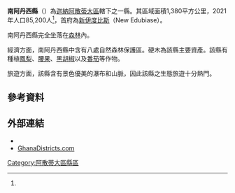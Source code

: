 {{Infobox settlement
|name= 南阿丹西縣
|settlement_type = [[縣區_(迦納)|縣區]]
|native_name = Adansi South District
|nickname = 
|image_skyline =
|image_size = 
|image_caption =
|image_flag = 
|image_seal =
|image_map = Districts of the Ashanti Region (2012).svg
|map_caption = 阿散蒂大區縣區
|pushpin_map=Ghana
|pushpin_map_caption = 南阿丹西縣在迦納的位置
|subdivision_type = 國家
|subdivision_name = 迦納
|subdivision_type1= [[加纳行政区划|大區]]
|subdivision_name1=[[阿散蒂大區|阿散蒂大區]]
|subdivision_type2 = 首府
|subdivision_name2 =[[新伊度比斯|新伊度比斯]]
|leader_title = 行政首長
|leader_name = Francis Kwabena Ankomah
|established_title =
|established_date =
|area_total_km2= 1,380
|population_as_of = 2021
|population_footnotes =<ref name="citypopulation">{{Cite web|url=http://www.citypopulation.de/en/ghana/admin/|title=Ghana: Administrative Division|publisher=City Population|accessdate=2022-02-02|archive-date=2021-11-23|archive-url=https://web.archive.org/web/20211123184626/https://citypopulation.de/en/ghana/admin/|dead-url=no}}</ref>
|population_total = 85,200
|population_density_km2 = auto
|timezone =GMT
|utc_offset = +0
}}

'''南阿丹西縣'''（{{lang-en|Adansi South District}}）為[[迦納|迦納]][[阿散蒂大區|阿散蒂大區]]轄下之一縣。其區域面積1,380平方公里，2021年人口85,200人<ref name=citypopulation/>，首府為[[新伊度比斯|新伊度比斯]]（New Edubiase）。

南阿丹西縣完全坐落在[[森林|森林]]內。

經濟方面，南阿丹西縣中含有八處自然森林保護區。硬木為該縣主要資產。該縣有種植[[鳳梨|鳳梨]]、[[腰果|腰果]]、[[黑胡椒|黑胡椒]]以及[[番茄|番茄]]等作物。

旅遊方面，該縣含有景色優美的瀑布和山脈，因此該縣之生態旅遊十分熱門。

==參考資料==
{{reflist}}

==外部連結==
* {{statoids|id=ygh|title=Districts of Ghana}}
* [https://web.archive.org/web/20160303195613/http://www.ghanadistricts.com/districts/?news&r=2&_=147&PHPSESSID=d5d22b67477cfde1976d11e7a209bccc GhanaDistricts.com]

{{阿散蒂大區縣區}}

{{DEFAULTSORT:Adansi}}
[[Category:阿散蒂大區縣區|Category:阿散蒂大區縣區]]

{{Ghana-geo-stub}}